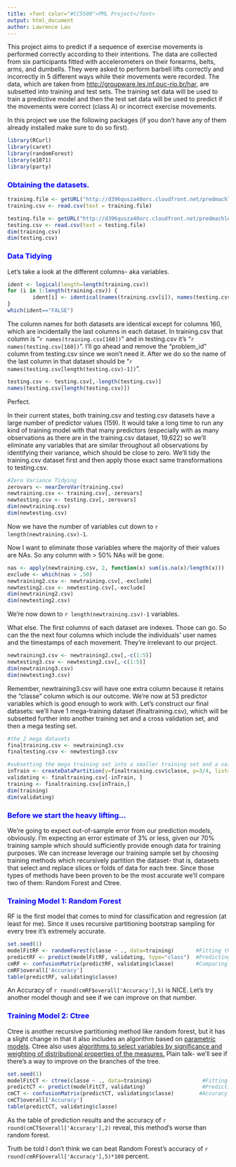 ```yaml
---
title: <font color="#CC5500">PML Project</font>
output: html_document
author: Lawrence Lau
---
```


This project aims to predict if a sequence of exercise movements is performed correctly according to their intentions. The data are collected from six participants fitted with accelerometers on their forearms, belts, arms, and dumbells.  They were asked to perform barbell lifts correctly and incorrectly in 5 different ways while their movements were recorded.  The data, which are taken from <http://groupware.les.inf.puc-rio.br/har>, are subsetted into training and test sets.  The training set data will be used to train a predictive model and then the test set data will be used to predict if the movements were correct (class A) or incorrect exercise movements.  

In this project we use the following packages (if you don't have any of them already installed make sure to do so first).
```r
library(RCurl)
library(caret)
library(randomForest)
library(e1071)
library(party)
```

### <font color=blue> Obtaining the datasets. </font>
```r
training.file <- getURL("http://d396qusza40orc.cloudfront.net/predmachlearn/pml-training.csv")
training.csv <- read.csv(text = training.file)

testing.file <- getURL("http://d396qusza40orc.cloudfront.net/predmachlearn/pml-testing.csv")
testing.csv <- read.csv(text = testing.file)
dim(training.csv)
dim(testing.csv)
```

### <font color=blue> Data Tidying </font>
Let's take a look at the different columns- aka variables.
```r
ident <- logical(length=length(training.csv))
for (i in 1:length(training.csv)) {
        ident[i] <- identical(names(training.csv[i]), names(testing.csv[i])) 
}
which(ident=="FALSE")
```
The column names for both datasets are identical except for columns 160, which are incidentally the last columns in each dataset.  In training.csv that column is "`r names(training.csv[160])`" and in testing.csv it's "`r names(testing.csv[160])`". I'll go ahead and remove the "problem_id" column from testing.csv since we won't need it. After we do so the name of the last column in that dataset should be "`r names(testing.csv[length(testing.csv)-1])`".

```r

testing.csv <- testing.csv[,-length(testing.csv)]
names(testing.csv[length(testing.csv)])
```
Perfect.

In their current states, both training.csv and testing.csv datasets have a large number of predictor values (159).  It would take a long time to run any kind of training model with that many predictors (especially with as many observations as there are in the training.csv dataset, 19,622) so we'll eliminate any variables that are similar throughout all observations by identifying their variance, which should be close to zero. We'll tidy the training.csv dataset first and then apply those exact same transformations to testing.csv.
```r
#Zero Variance Tidying
zerovars <- nearZeroVar(training.csv)
newtraining.csv <- training.csv[,-zerovars]
newtesting.csv <- testing.csv[,-zerovars]
dim(newtraining.csv)
dim(newtesting.csv)
```
Now we have the number of variables cut down to `r length(newtraining.csv)-1`.

Now I want to eliminate those variables where the majority of their values are NAs.  So any column with > 50% NAs will be gone.
```r
nas <- apply(newtraining.csv, 2, function(x) sum(is.na(x)/length(x)))
exclude <- which(nas > .50)
newtraining2.csv <- newtraining.csv[,-exclude]
newtesting2.csv <- newtesting.csv[,-exclude]
dim(newtraining2.csv)
dim(newtesting2.csv)
```
We're now down to `r length(newtraining.csv)-1` variables.

What else.  The first columns of each dataset are indexes.  Those can go.  So can the the next four columns which include the individuals' user names and the timestamps of each movement.  They're irrelevant to our project. 
```r
newtraining3.csv <- newtraining2.csv[,-c(1:5)]
newtesting3.csv <- newtesting2.csv[,-c(1:5)]
dim(newtraining3.csv)
dim(newtesting3.csv)
```
Remember, newtraining3.csv will have one extra column because it retains the "classe" column which is our outcome.  We're now at 53 predictor variables which is good enough to work with.  Let's construct our final datasets:  we'll have 1 mega-training dataset (finaltraining.csv), which will be subsetted further into another training set and a cross validation set, and then a mega testing set. 

```r
#the 2 mega datasets
finaltraining.csv <- newtraining3.csv
finaltesting.csv <- newtesting3.csv

#subsetting the mega training set into a smaller training set and a validation set 
inTrain <- createDataPartition(y=finaltraining.csv$classe, p=3/4, list=FALSE)
validating <- finaltraining.csv[-inTrain, ]
training <- finaltraining.csv[inTrain,]
dim(training)
dim(validating)
```

### <font color=blue> Before we start the heavy lifting... </font>
We're going to expect out-of-sample error from our prediction models, obviously.  I'm expecting an error estimate of 3% or less, given our 70% training sample which should sufficiently provide enough data for training purposes.  We can increase leverage our training sample set by choosing training methods which recursively partition the dataset-  that is, datasets that select and replace slices or folds of data for each tree.  Since those types of methods have been proven to be the most accurate we'll compare two of them:  Random Forest and Ctree.  

### <font color=blue> Training Model 1: Random Forest </font>
RF is the first model that comes to mind for classification and regression (at least for me).  Since it uses recursive partitioning bootstrap sampling for every tree it's extremely accurate.  
```r
set.seed(1)
modelFitRF <- randomForest(classe ~ ., data=training)       #Fitting the model
predictRF <- predict(modelFitRF, validating, type="class")  #Predicting using our trained model
cmRF <- confusionMatrix(predictRF, validating$classe)       #Comparing the results to discover accuracy
cmRF$overall['Accuracy']
table(predictRF, validating$classe)
```
An Accuracy of `r round(cmRF$overall['Accuracy'],5)` is NICE.  Let's try another model though and see if we can improve on that number.

### <font color=blue> Training Model 2: Ctree </font>
Ctree is another recursive partitioning method like random forest, but it has a slight change in that it also includes an algorithm based on [parametric models](http://cran.r-project.org/web/packages/party/index.html). Ctree also uses [algorithms to select variables by significance and weighting of distributional properties of the measures.](http://cran.r-project.org/web/packages/partykit/vignettes/ctree.pdf) Plain talk-  we'll see if there's a way to improve on the branches of the tree.   
```r
set.seed(1)
modelFitCT <- ctree(classe ~ ., data=training)                #Fitting the model
predictCT <- predict(modelFitCT, validating)                  #Prediction 
cmCT <- confusionMatrix(predictCT, validating$classe)        #Accuracy
cmCT$overall['Accuracy']
table(predictCT, validating$classe)
```
As the table of prediction results and the accuracy of `r round(cmCT$overall['Accuracy'],2)` reveal, this method's worse than random forest.  

Truth be told I don't think we can beat Random Forest's accuracy of `r round(cmRF$overall['Accuracy'],5)*100` percent.  

